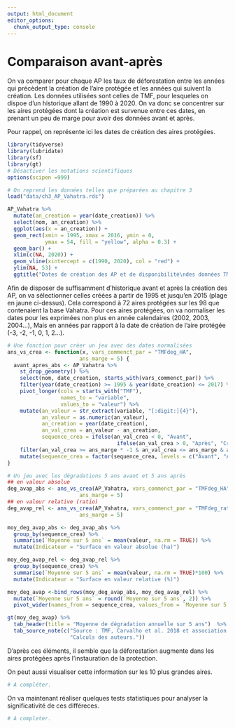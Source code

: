 ```yaml
---
output: html_document
editor_options: 
  chunk_output_type: console
---
```

# Comparaison avant-après

On va comparer pour chaque AP les taux de déforestation entre les années qui précèdent la création de l'aire protégée et les années qui suivent la création. Les données utilisées sont celles de TMF, pour lesqueles on dispoe d'un historique allant de 1990 à 2020. On va donc se concentrer sur les aires protégées dont la création est survenue entre ces dates, en prenant un peu de marge pour avoir des données avant et après.

Pour rappel, on représente ici les dates de création des aires protégées.

```r
library(tidyverse)
library(lubridate)
library(sf)
library(gt)
# Désactiver les notations scientifiques
options(scipen =999)

# On reprend les données telles que préparées au chapitre 3
load("data/ch3_AP_Vahatra.rds")

AP_Vahatra %>%
  mutate(an_creation = year(date_creation)) %>%
  select(nom, an_creation) %>%
  ggplot(aes(x = an_creation)) +
  geom_rect(xmin = 1995, xmax = 2016, ymin = 0, 
            ymax = 54, fill = "yellow", alpha = 0.3) +
  geom_bar() +
  xlim(c(NA, 2020)) + 
  geom_vline(xintercept = c(1990, 2020), col = "red") +
  ylim(NA, 53) +
  ggtitle("Dates de création des AP et de disponibilité\ndes données TMF")
```

Afin de disposer de suffisamment d'historique avant et après la création des AP, on va sélectionner celles créées à partir de 1995 et jusqu'en 2015 (plage en jaune ci-dessus). Cela correspond à 72 aires protégées sur les 98 que contenaient la base Vahatra. Pour ces aires protégées, on va normaliser les dates pour les exprimées non plus en année calendaires (2002, 2003, 2004...), Mais en années par rapport à la date de création de l'aire protégée (-3, -2, -1, 0, 1, 2...).

```r
# Une fonction pour créer un jeu avec des dates normalisées
ans_vs_crea <- function(x, vars_commenct_par = "TMFdeg_HA",
                       ans_marge = 5) {
  avant_apres_abs <- AP_Vahatra %>%
    st_drop_geometry() %>%
    select(nom, date_creation, starts_with(vars_commenct_par)) %>%
    filter(year(date_creation) >= 1995 & year(date_creation) <= 2017) %>%
    pivot_longer(cols = starts_with("TMF"),
                 names_to = "variable",
                 values_to = "valeur") %>%
    mutate(an_valeur = str_extract(variable, "[:digit:]{4}"),
           an_valeur = as.numeric(an_valeur),
           an_creation = year(date_creation),
           an_val_crea = an_valeur - an_creation,
           sequence_crea = ifelse(an_val_crea < 0, "Avant",
                                   ifelse(an_val_crea > 0, "Après", "Création"))) %>%
    filter(an_val_crea >= ans_marge * -1 & an_val_crea <= ans_marge & an_val_crea != 0) %>%
    mutate(sequence_crea = factor(sequence_crea, levels = c("Avant", "Après")))
}

# Un jeu avec les dégradations 5 ans avant et 5 ans après
## en valeur absolue
deg_avap_abs <- ans_vs_crea(AP_Vahatra, vars_commenct_par = "TMFdeg_HA",
                       ans_marge = 5)
## en valeur relative (ratio)
deg_avap_rel <- ans_vs_crea(AP_Vahatra, vars_commenct_par = "TMFdeg_ratio",
                       ans_marge = 5)

moy_deg_avap_abs <- deg_avap_abs %>%
  group_by(sequence_crea) %>%
  summarise(`Moyenne sur 5 ans` = mean(valeur, na.rm = TRUE)) %>%
  mutate(Indicateur = "Surface en valeur absolue (ha)")

moy_deg_avap_rel <- deg_avap_rel %>%
  group_by(sequence_crea) %>%
  summarise(`Moyenne sur 5 ans` = mean(valeur, na.rm = TRUE)*100) %>%
  mutate(Indicateur = "Surface en valeur relative (%)")

moy_deg_avap <-bind_rows(moy_deg_avap_abs, moy_deg_avap_rel) %>%
  mutate(`Moyenne sur 5 ans` = round(`Moyenne sur 5 ans`, 2)) %>%
  pivot_wider(names_from = sequence_crea, values_from = `Moyenne sur 5 ans`) 

gt(moy_deg_avap) %>% 
  tab_header(title = "Moyenne de dégradation annuelle sur 5 ans")  %>% 
  tab_source_note(c("Source : TMF, Carvalho et al. 2018 et association Vahatra.",
                    "Calculs des auteurs."))
```

D'après ces éléments, il semble que la déforestation augmente dans les aires protégées après l'instauration de la protection.

On peut aussi visualiser cette information sur les 10 plus grandes aires.

```r
# A compléter.

```

On va maintenant réaliser quelques tests statistiques pour analyser la significativité de ces différeces.

```r
# A completer.

```

